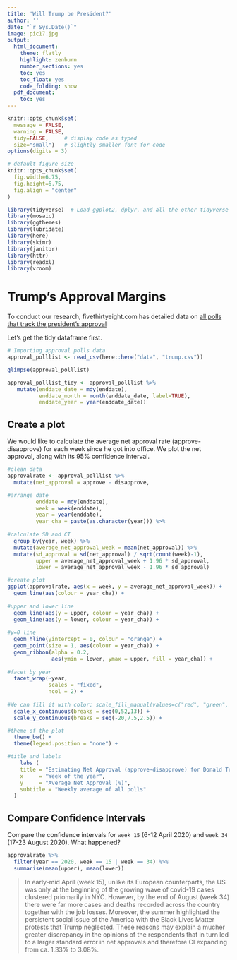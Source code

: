 ```yaml
---
title: 'Will Trump be President?'
author: ''
date: "`r Sys.Date()`"
image: pic17.jpg
output:
  html_document:
    theme: flatly
    highlight: zenburn
    number_sections: yes
    toc: yes
    toc_float: yes
    code_folding: show
  pdf_document:
    toc: yes
---
```



```r
knitr::opts_chunk$set(
  message = FALSE, 
  warning = FALSE, 
  tidy=FALSE,     # display code as typed
  size="small")   # slightly smaller font for code
options(digits = 3)

# default figure size
knitr::opts_chunk$set(
  fig.width=6.75, 
  fig.height=6.75,
  fig.align = "center"
)
```


```r
library(tidyverse)  # Load ggplot2, dplyr, and all the other tidyverse packages
library(mosaic)
library(ggthemes)
library(lubridate)
library(here)
library(skimr)
library(janitor)
library(httr)
library(readxl)
library(vroom)
```



# Trump's Approval Margins

To conduct our research, fivethirtyeight.com has detailed data on [all polls that track the president's approval ](https://projects.fivethirtyeight.com/trump-approval-ratings)

Let's get the tidy dataframe first.

```r
# Importing approval polls data
approval_polllist <- read_csv(here::here("data", "trump.csv")) 

glimpse(approval_polllist)

approval_polllist_tidy <- approval_polllist %>%
   mutate(enddate_date = mdy(enddate),
          enddate_month = month(enddate_date, label=TRUE),
          enddate_year = year(enddate_date))
```

## Create a plot

We would like to calculate the average net approval rate (approve- disapprove) for each week since he got into office. We plot the net approval, along with its 95% confidence interval.

```r

#clean data
approvalrate <- approval_polllist %>%
  mutate(net_approval = approve - disapprove,

#arrange date 
         enddate = mdy(enddate),
         week = week(enddate),
         year = year(enddate),
         year_cha = paste(as.character(year))) %>%
  
#calculate SD and CI
  group_by(year, week) %>%
  mutate(average_net_approval_week = mean(net_approval)) %>%
  mutate(sd_approval = sd(net_approval) / sqrt(count(week)-1),
         upper = average_net_approval_week + 1.96 * sd_approval,
         lower = average_net_approval_week - 1.96 * sd_approval)

#create plot
ggplot(approvalrate, aes(x = week, y = average_net_approval_week)) +
  geom_line(aes(colour = year_cha)) +
  
#upper and lower line
  geom_line(aes(y = upper, colour = year_cha)) +
  geom_line(aes(y = lower, colour = year_cha)) +
  
#y=0 line
  geom_hline(yintercept = 0, colour = "orange") +
  geom_point(size = 1, aes(colour = year_cha)) +
  geom_ribbon(alpha = 0.2,
              aes(ymin = lower, ymax = upper, fill = year_cha)) +
  
#facet by year
  facet_wrap(~year,
             scales = "fixed",
             ncol = 2) +
  
#We can fill it with color: scale_fill_manual(values=c("red", "green", "blue", "purple")) +
  scale_x_continuous(breaks = seq(0,52,13)) +
  scale_y_continuous(breaks = seq(-20,7.5,2.5)) +

#theme of the plot
  theme_bw() +
  theme(legend.position = "none") +

#title and labels  
    labs (
    title = "Estimating Net Approval (approve-disapprove) for Donald Trump",
    x     = "Week of the year",
    y     = "Average Net Approval (%)",
    subtitle = "Weekly average of all polls"
  )
```

## Compare Confidence Intervals

Compare the confidence intervals for `week 15` (6-12 April 2020) and `week 34` (17-23 August 2020). What happened?

```r
approvalrate %>%
  filter(year == 2020, week == 15 | week == 34) %>% 
  summarise(mean(upper), mean(lower))
```
>In early-mid April (week 15), unlike its European counterparts, the US was only at the beginning of the growing wave of covid-19 cases clustered priomarily in NYC. However, by the end of August (week 34) there were far more cases and deaths recorded across the country together with the job losses. Moreover, the summer highlighted the persistent social issue of the America with the Black Lives Matter protests that Trump neglected. These reasons may explain a mucher greater discrepancy in the opinions of the respondents that in turn led to a larger standard error in net approvals and therefore CI expanding from ca. 1.33% to 3.08%.
